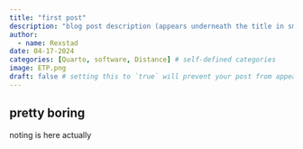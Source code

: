 ```yaml
---
title: "first post"
description: "blog post description (appears underneath the title in smaller text) which is included on the listing page"
author:
  - name: Rexstad
date: 04-17-2024
categories: [Quarto, software, Distance] # self-defined categories
image: ETP.png
draft: false # setting this to `true` will prevent your post from appearing on your listing page until you're ready!
---
```


## pretty boring

noting is here actually
